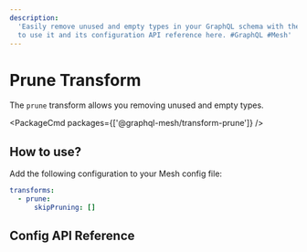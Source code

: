 ```yaml
---
description:
  'Easily remove unused and empty types in your GraphQL schema with the prune transform. Learn how
  to use it and its configuration API reference here. #GraphQL #Mesh'
---
```



# Prune Transform

The `prune` transform allows you removing unused and empty types.

<PackageCmd packages={['@graphql-mesh/transform-prune']} />

## How to use?

Add the following configuration to your Mesh config file:

```yaml filename=".meshrc.yaml" {2-3}
transforms:
  - prune:
      skipPruning: []
```

## Config API Reference


<API />
